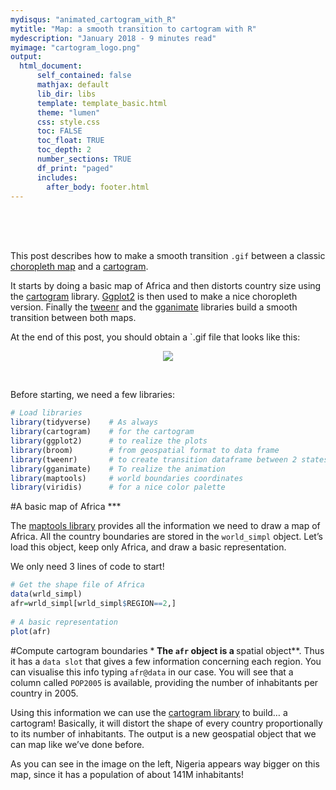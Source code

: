 ---
mydisqus: "animated_cartogram_with_R"
mytitle: "Map: a smooth transition to cartogram with R"
mydescription: "January 2018 - 9 minutes read"
myimage: "cartogram_logo.png"
output:
  html_document:
      self_contained: false    
      mathjax: default
      lib_dir: libs
      template: template_basic.html
      theme: "lumen"
      css: style.css
      toc: FALSE
      toc_float: TRUE
      toc_depth: 2
      number_sections: TRUE
      df_print: "paged"
      includes: 
        after_body: footer.html
---

<br><br><br>

<div class="mycontent">

This post describes how to make a smooth transition `.gif` between a classic [choropleth map](https://www.r-graph-gallery.com/chloropleth-map/) and a [cartogram](https://www.r-graph-gallery.com/cartogram/).  

It starts by doing a basic map of Africa and then distorts country size using the [cartogram](https://github.com/sjewo/cartogram) library. [Ggplot2](https://www.r-graph-gallery.com/portfolio/ggplot2-package/) is then used to make a nice choropleth version. Finally the [tweenr](https://github.com/thomasp85/tweenr) and the [gganimate](https://github.com/dgrtwo/gganimate) libraries build a smooth transition between both maps.  

At the end of this post, you should obtain a `.gif file that looks like this:

<center>![](IMG/animated_carto_africa.gif)</center>

<br>

Before starting, we need a few libraries:
```{r warning=FALSE, message=FALSE}
# Load libraries
library(tidyverse)    # As always
library(cartogram)    # for the cartogram
library(ggplot2)      # to realize the plots
library(broom)        # from geospatial format to data frame
library(tweenr)       # to create transition dataframe between 2 states
library(gganimate)    # To realize the animation
library(maptools)     # world boundaries coordinates
library(viridis)      # for a nice color palette
```



#A basic map of Africa
***

The [maptools library](https://cran.r-project.org/web/packages/maptools/maptools.pdf) provides all the information we need to draw a map of Africa. All the country boundaries are stored in the `world_simpl` object. Let’s load this object, keep only Africa, and draw a basic representation.

We only need 3 lines of code to start!

```{r warning=FALSE, message=FALSE}
# Get the shape file of Africa
data(wrld_simpl)
afr=wrld_simpl[wrld_simpl$REGION==2,]
 
# A basic representation
plot(afr)
```





#Compute cartogram boundaries
***
The `afr` object is a **spatial object**. Thus it has a `data slot` that gives a few information concerning each region. You can visualise this info typing `afr@data` in our case. You will see that a column called `POP2005` is available, providing the number of inhabitants per country in 2005.  

Using this information we can use the [cartogram library](https://github.com/sjewo/cartogram) to build… a cartogram! Basically, it will distort the shape of every country proportionally to its number of inhabitants. The output is a new geospatial object that we can map like we’ve done before.  

As you can see in the image on the left, Nigeria appears way bigger on this map, since it has a population of about 141M inhabitants!


</div>














